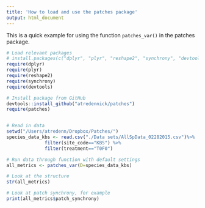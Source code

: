 ```yaml
---
title: 'How to load and use the patches package'
output: html_document
---
```

This is a quick example for using the function `patches_var()` in the patches package.

```r
# Load relevant packages
# install.packages(c("dplyr", "plyr", "reshape2", "synchrony", "devtools"))
require(dplyr)
require(plyr)
require(reshape2)
require(synchrony)
require(devtools)

# Install package from GitHub
devtools::install_github("atredennick/patches")
require(patches)


# Read in data
setwd("/Users/atredenn/Dropbox/Patches/")
species_data_kbs <- read.csv("./Data sets/AllSpData_02282015.csv")%>%
              filter(site_code=="KBS") %>%
              filter(treatment=="T0F0")

# Run data through function with default settings
all_metrics <- patches_var(D=species_data_kbs)

# Look at the structure
str(all_metrics)

# Look at patch synchrony, for example
print(all_metrics$patch_synchrony)
```